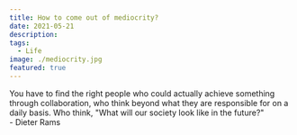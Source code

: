```yaml
---
title: How to come out of mediocrity?
date: 2021-05-21
description:
tags:
  - Life
image: ./mediocrity.jpg
featured: true
---
```



<Quote>
  You have to find the right people who could actually achieve something through
  collaboration, who think beyond what they are responsible for on a daily
  basis. Who think, "What will our society look like in the future?" <br />
  <span className="text-lg">- Dieter Rams</span>
</Quote>
